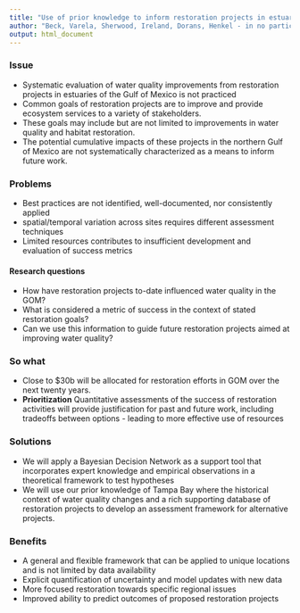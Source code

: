 ```yaml
---
title: "Use of prior knowledge to inform restoration projects in estuaries of GOM"
author: "Beck, Varela, Sherwood, Ireland, Dorans, Henkel - in no particular order"
output: html_document
---
```


### Issue

* Systematic evaluation of water quality improvements from restoration projects in estuaries of the Gulf of Mexico is not practiced
* Common goals of restoration projects are to improve and provide ecosystem services to a variety of stakeholders. 
* These goals may include but are not limited to improvements in water quality and habitat restoration.
* The potential cumulative impacts of these projects in the northern Gulf of Mexico are not systematically characterized as a means to inform future work. 

### Problems

* Best practices are not identified, well-documented, nor consistently applied
* spatial/temporal variation across sites requires different assessment techniques
* Limited resources contributes to insufficient development and evaluation of success metrics

#### Research questions

* How have restoration projects to-date influenced water quality in the GOM?
* What is considered a metric of success in the context of stated restoration goals? 
* Can we use this information to guide future restoration projects aimed at improving water quality?

### So what

* Close to $30b will be allocated for restoration efforts in GOM over the next twenty years.
* **Prioritization** Quantitative assessments of the success of restoration activities will provide justification for past and future work, including tradeoffs between options - leading to more effective use of resources

### Solutions

* We will apply a Bayesian Decision Network as a support tool that incorporates expert knowledge and empirical observations in a theoretical framework to test hypotheses
* We will use our prior knowledge of Tampa Bay where the historical context of water quality changes and a rich supporting database of restoration projects to develop an assessment framework for alternative projects. 

### Benefits

* A general and flexible framework that can be applied to unique locations and is not limited by data availability
* Explicit quantification of uncertainty and model updates with new data
* More focused restoration towards specific regional issues
* Improved ability to predict outcomes of proposed restoration projects
